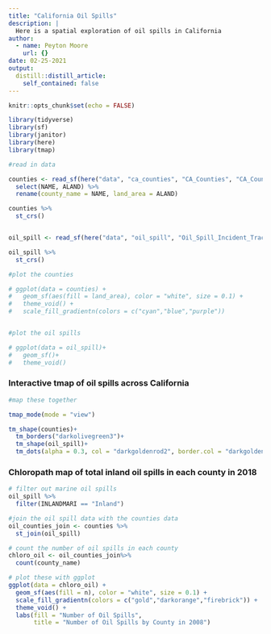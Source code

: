 ```yaml
---
title: "California Oil Spills"
description: |
  Here is a spatial exploration of oil spills in California 
author:
  - name: Peyton Moore
    url: {}
date: 02-25-2021
output:
  distill::distill_article:
    self_contained: false
---
```



```r
knitr::opts_chunk$set(echo = FALSE)
```



```r
library(tidyverse)
library(sf)
library(janitor)
library(here)
library(tmap)
```

```r
#read in data 

counties <- read_sf(here("data", "ca_counties", "CA_Counties", "CA_Counties_TIGER2016.shp")) %>% 
  select(NAME, ALAND) %>% 
  rename(county_name = NAME, land_area = ALAND)

counties %>% 
  st_crs()


oil_spill <- read_sf(here("data", "oil_spill", "Oil_Spill_Incident_Tracking_%5Bds394%5D-shp", "Oil_Spill_Incident_Tracking_%5Bds394%5D.shp" ))

oil_spill %>% 
  st_crs()
```


```r
#plot the counties 

# ggplot(data = counties) +
#   geom_sf(aes(fill = land_area), color = "white", size = 0.1) +
#   theme_void() +
#   scale_fill_gradientn(colors = c("cyan","blue","purple"))


#plot the oil spills

# ggplot(data = oil_spill)+
#   geom_sf()+
#   theme_void()

```

###  Interactive tmap of oil spills across California

```r
#map these together

tmap_mode(mode = "view")

tm_shape(counties)+
  tm_borders("darkolivegreen3")+
  tm_shape(oil_spill)+
  tm_dots(alpha = 0.3, col = "darkgoldenrod2", border.col = "darkgoldenrod2", border.alpha = 1)
```

### Chloropath map of total inland oil spills in each county in 2018

```r
# filter out marine oil spills
oil_spill %>% 
  filter(INLANDMARI == "Inland")

#join the oil spill data with the counties data
oil_counties_join <- counties %>% 
  st_join(oil_spill)

# count the number of oil spills in each county 
chloro_oil <- oil_counties_join%>% 
  count(county_name)

# plot these with ggplot 
ggplot(data = chloro_oil) +
  geom_sf(aes(fill = n), color = "white", size = 0.1) +
  scale_fill_gradientn(colors = c("gold","darkorange","firebrick")) +
  theme_void() +
  labs(fill = "Number of Oil Spills", 
       title = "Number of Oil Spills by County in 2008")
```

